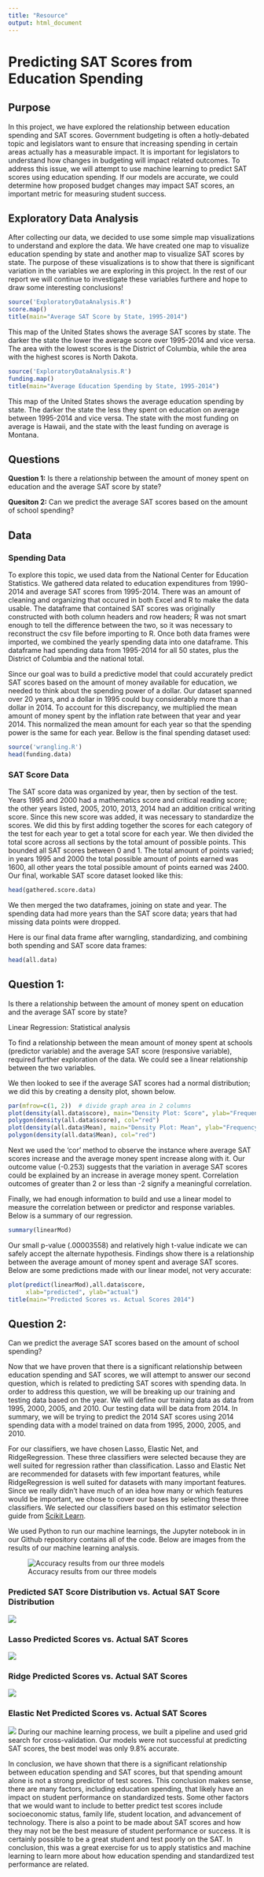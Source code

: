 ```yaml
---
title: "Resource"
output: html_document
---
```

# Predicting SAT Scores from Education Spending 

## Purpose
In this project, we have explored the relationship between education spending and SAT scores. Government budgeting is often a hotly-debated topic and legislators want to ensure that increasing spending in certain areas actually has a measurable impact. It is important for legislators to understand how changes in budgeting will impact related outcomes. To address this issue, we will attempt to use machine learning to predict SAT scores using education spending. If our models are accurate, we could determine how proposed budget changes may impact SAT scores, an important metric for measuring student success. 

## Exploratory Data Analysis
After collecting our data, we decided to use some simple map visualizations to understand and explore the data. We have created one map to visualize education spending by state and another map to visualize SAT scores by state. The purpose of these visualizations is to show that there is significant variation in the variables we are exploring in this project. In the rest of our report we will continue to investigate these variables furthere and hope to draw some interesting conclusions!

```r
source('ExploratoryDataAnalysis.R')
score.map()
title(main="Average SAT Score by State, 1995-2014")

```

This map of the United States shows the average SAT scores by state. The darker the state the lower the average score over 1995-2014 and vice versa. The area with the lowest scores is the District of Columbia, while the area with the highest scores is North Dakota. 


```r
source('ExploratoryDataAnalysis.R')
funding.map()
title(main="Average Education Spending by State, 1995-2014")
```

This map of the United States shows the average education spending by state. The darker the state the less they spent on education on average between 1995-2014 and vice versa. The state with the most funding on average is Hawaii, and the state with the least funding on average is Montana. 

## Questions

**Question 1:** Is there a relationship between the amount of money spent on education and the average SAT score by state? 

**Quesiton 2:** Can we predict the average SAT scores based on the amount of school spending?


## Data

### Spending Data
To explore this topic, we used data from the National Center for Education Statistics. We gathered data related to education expenditures from 1990-2014 and average SAT scores from 1995-2014.  There was an amount of cleaning and organizing that occured in both Excel and R to make the data usable. The dataframe that contained SAT scores was originally constructed with both column headers and row headers; R was not smart enough to tell the difference between the two, so it was necessary to reconstruct the csv file before importing to R. 
Once both data frames were imported, we combined the yearly spending data into one dataframe. This dataframe had spending data from 1995-2014 for all 50 states, plus the District of Columbia and the national total. 

Since our goal was to build a predictive model that could accurately predict SAT scores based on the amount of money available for education, we needed to think about the spending power of a dollar. Our dataset spanned over 20 years, and a dollar in 1995 could buy considerably more than a dollar in 2014. To account for this discrepancy, we multiplied the mean amount of money spent by the inflation rate between that year and year 2014. This normalized the mean amount for each year so that the spending power is the same for each year. Bellow is the final spending dataset used:     


```r
source('wrangling.R')
head(funding.data)
```

### SAT Score Data

The SAT score data was organized by year, then by section of the test. Years 1995 and 2000 had a mathematics score and critical reading score; the other years listed, 2005, 2010, 2013, 2014 had an addition critical writing score. Since this new score was added, it was necessary to standardize the scores. We did this by first adding together the scores for each category of the test for each year to get a total score for each year. We then divided the total score across all sections by the total amount of possible points. This bounded all SAT scores between 0 and 1. The total amount of points varied; in years 1995 and 2000 the total possible amount of points earned was 1600, all other years the total possible amount of points earned was 2400. Our final, workable SAT score dataset looked like this:

```r
head(gathered.score.data)
```

We then merged the two dataframes, joining on state and year. The spending data had more years than the SAT score data;  years that had missing data points were dropped.

Here is our final data frame after warngling, standardizing, and combining both spending and SAT score data frames:

```r
head(all.data)
```
## Question 1: 
Is there a relationship between the amount of money spent on education and the average SAT score by state? 

Linear Regression: Statistical analysis 

To find a relationship between the mean amount of money spent at schools (predictor variable) and the average SAT score (responsive variable), required further exploration of the data. We could see a linear relationship between the two variables. 

We then looked to see if the average SAT scores had a normal distribution; we did this by creating a density plot, shown below. 

```r
par(mfrow=c(1, 2))  # divide graph area in 2 columns
plot(density(all.data$score), main="Density Plot: Score", ylab="Frequency", sub=paste("Skewness:", round(e1071::skewness(all.data$score), 2)))  # density plot for 'speed'
polygon(density(all.data$score), col="red")
plot(density(all.data$Mean), main="Density Plot: Mean", ylab="Frequency", sub=paste("Skewness:", round(e1071::skewness(all.data$Mean), 2)))  # density plot for 'dist'
polygon(density(all.data$Mean), col="red")
```

Next we used the ‘cor’ method to observe the instance where average SAT scores increase  and the average money spent increase along with it. Our outcome value (-0.253) suggests that the variation in average SAT scores could be explained by an increase in average money spent. Correlation outcomes of greater than 2 or less than -2 signify a meaningful correlation.  

Finally, we had enough information to build and use a linear model to measure the correlation between or predictor and response variables. Below is a summary of our regression. 

```r
summary(linearMod)
```

Our small p-value (.00003558)  and relatively high t-value indicate we can safely accept the alternate hypothesis. Findings show there is a relationship between the average amount of money spent and average SAT scores. Below are some predictions made with our linear model, not very accurate:

```r
plot(predict(linearMod),all.data$score,
     xlab="predicted", ylab="actual")
title(main="Predicted Scores vs. Actual Scores 2014")
```

## Question 2: 
Can we predict the average SAT scores based on the amount of school spending?

Now that we have proven that there is a significant relationship between education spending and SAT scores, we will attempt to answer our second question, which is related to predicting SAT scores with spending data. In order to address this question, we will be breaking up our training and testing data based on the year. We will define our training data as data from 1995, 2000, 2005, and 2010. Our testing data will be data from 2014. In summary, we will be trying to predict the 2014 SAT scores using 2014 spending data with a model trained on data from 1995, 2000, 2005, and 2010. 

For our classifiers, we have chosen Lasso, Elastic Net, and RidgeRegression. These three classifiers were selected because they are well suited for regression rather than classification. Lasso and Elastic Net are recommended for datasets with few important features, while RidgeRegression is well suited for datasets with many important features. Since we really didn't have much of an idea how many or which features would be important, we chose to cover our bases by selecting these three classifiers. We selected our classifiers based on this estimator selection guide from [Scikit Learn](http://scikit-learn.org/stable/tutorial/machine_learning_map/).

We used Python to run our machine learnings, the Jupyter notebook in in our Github repository contains all of the code. Below are images from the results of our machine learning analysis. 

![Accuracy results from our three models](images/accuracy results.png)

### Predicted SAT Score Distribution vs. Actual SAT Score Distribution

![](images/all graphs.png)

### Lasso Predicted Scores vs. Actual SAT Scores

![](images/lasso.png)

### Ridge Predicted Scores vs. Actual SAT Scores

![](images/elastic net.png)

### Elastic Net Predicted Scores vs. Actual SAT Scores

![](images/ridge.png)
During our machine learning process, we built a pipeline and used grid search for cross-validation. Our models were not successful at predicting SAT scores, the best model was only 9.8% accurate. 

In conclusion, we have shown that there is a significant relationship between education spending and SAT scores, but that spending amount alone is not a strong predictor of test scores. This conclusion makes sense, there are many factors, including education spending, that likely have an impact on student performance on standardized tests. Some other factors that we would want to include to better predict test scores include socioeconomic status, family life, student location, and advancement of technology. There is also a point to be made about SAT scores and how they may not be the best measure of student performance or success. It is certainly possible to be a great student and test poorly on the SAT. In conclusion, this was a great exercise for us to apply statistics and machine learning to learn more about how education spending and standardized test performance are related.